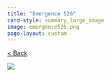 ```yaml
---
title: "Emergence 526"
card-style: summary_large_image
image: emergence526.png
page-layout: custom
---
```


[\< Back](index.qmd){.btn .btn-secondary .btn role="button"}

![](emergence526.png){.full-art-display}
